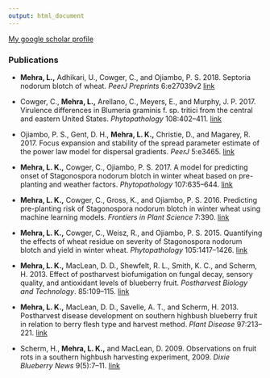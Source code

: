 ```yaml
---
output: html_document
---
```


[My google scholar profile](https://scholar.google.com/citations?user=J8GcMeAAAAAJ&hl=en)

### Publications

- **Mehra, L.,** Adhikari, U., Cowger, C., and Ojiambo, P. S. 2018. Septoria nodorum blotch of wheat. *PeerJ Preprints* 6:e27039v2 [link](https://doi.org/10.7287/peerj.preprints.27039v2)

- Cowger, C., **Mehra, L.,** Arellano, C., Meyers, E., and Murphy, J. P. 2017. Virulence differences in Blumeria graminis f. sp. tritici from the central and eastern United States. *Phytopathology* 108:402–411. [link](https://doi.org/10.1094/PHYTO-06-17-0211-R)

- Ojiambo, P. S., Gent, D. H., **Mehra, L. K.,** Christie, D., and Magarey, R. 2017. Focus expansion and stability of the spread parameter estimate of the power law model for dispersal gradients. *PeerJ* 5:e3465. [link](https://doi.org/10.7717/peerj.3465)

- **Mehra, L. K.,** Cowger, C., Ojiambo, P. S. 2017. A model for predicting onset of Stagonospora nodorum blotch in winter wheat based on pre-planting and weather factors. *Phytopathology* 107:635–644. [link](https://doi.org/10.1094/PHYTO-03-16-0133-R)

- **Mehra, L. K.,** Cowger, C., Gross, K., and Ojiambo, P. S. 2016. Predicting pre-planting risk of Stagonospora nodorum blotch in winter wheat using machine learning models. *Frontiers in Plant Science* 7:390. [link](https://doi.org/10.3389/fpls.2016.00390)

- **Mehra, L. K.,** Cowger, C., Weisz, R., and Ojiambo, P. S. 2015. Quantifying the effects of wheat residue on severity of Stagonospora nodorum blotch and yield in winter wheat. *Phytopathology* 105:1417–1426. [link](https://doi.org/10.1094/PHYTO-03-15-0080-R)

- **Mehra, L. K.,** MacLean, D. D., Shewfelt, R. L., Smith, K. C., and Scherm, H. 2013. Effect of postharvest biofumigation on fungal decay, sensory quality, and antioxidant levels of blueberry fruit. *Postharvest Biology and Technology*. 85:109–115. [link](https://doi.org/10.1016/j.postharvbio.2013.05.007)

- **Mehra, L. K.,** MacLean, D. D., Savelle, A. T., and Scherm, H. 2013. Postharvest disease development on southern highbush blueberry fruit in relation to berry flesh type and harvest method. *Plant Disease* 97:213–221. [link](https://doi.org/10.1094/PDIS-03-12-0307-RE)

- Scherm, H., **Mehra, L. K.,** and MacLean, D. 2009. Observations on fruit rots in a southern highbush harvesting experiment, 2009. *Dixie Blueberry News* 9(5):7–11. [link](https://www.researchgate.net/profile/Lucky_Mehra/publication/277649887_Observations_on_Fruit_Rots_in_a_Southern_Highbush_Harvesting_Experiment_2009/links/556f0abb08aeab7772282953/Observations-on-Fruit-Rots-in-a-Southern-Highbush-Harvesting-Experiment-2009.pdf)
